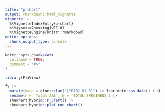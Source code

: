 ```yaml
---
title: "p-chart"
output: rmarkdown::html_vignette
vignette: >
  %\VignetteIndexEntry{p-chart}
  %\VignetteEncoding{UTF-8}
  %\VignetteEngine{knitr::rmarkdown}
editor_options: 
  chunk_output_type: console
---
```


```r
knitr::opts_chunk$set(
  collapse = TRUE,
  comment = "#>"
)
```

```r
library(FluView)
```

```r
fv |> 
  mutate(date = glue::glue("{YEAR}-01-01") |> lubridate::as_date() + (WEEK-1)*7) |> 
  rename(n = `Total A&B`, N = `TOTAL SPECIMENS`) |> 
  shewhart.hybrid::P_Chart() |> 
  shewhart.hybrid::plot_run_chart()
```


